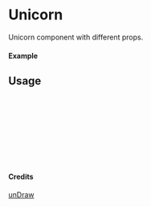 
<Meta of={Unicorn} title="unDraw/Unicorn" />

# Unicorn

Unicorn component with different props.

#### Example

<Canvas of={Unicorn.Primary} />

## Usage

```ts
import { Unicorn } from "yadl-ui";

const Example = () => {
  return (
      <Unicorn />
  );
};

export default Example;
```

#### Credits
[unDraw](https://undraw.co/illustrations)
